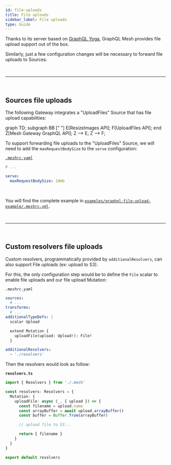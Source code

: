 ```yaml
---
id: file-uploads
title: File uploads
sidebar_label: File uploads
type: Guide
---
```


Thanks to its server based on [GraphQL Yoga](https://www.graphql-yoga.com/), GraphQL Mesh provides file upload support out of the box.

Similarly, just a few configuration changes will be necessary to forward file uploads to Sources.

<p>&nbsp;</p>

---

<p>&nbsp;</p>

## Sources file uploads

The following Gateway integrates a "UploadFiles" Source that has file upload capabilities:

<Graph>

graph TD;
subgraph BB [" "]
E[ResizeImages API];
F[UploadFiles API];
end
Z[Mesh Gateway GraphQL API];
Z --> E;
Z --> F;

</Graph>

To support forwarding file uploads to the "UploadFiles" Source, we will need to add the `maxRequestBodySize` to the `serve` configuration:

_[`.meshrc.yaml`](https://github.com/Urigo/graphql-mesh/tree/master/examples/graphql-file-upload-example/.meshrc.yml)_

```yaml
# ...

serve:
  maxRequestBodySize: 10mb
```

<br />

You will find the complete example in [`examples/graphql-file-upload-example/.meshrc.yml`](https://github.com/Urigo/graphql-mesh/tree/master/examples/graphql-file-upload-example/.meshrc.yml).

<p>&nbsp;</p>

---

<p>&nbsp;</p>

## Custom resolvers file uploads

Custom resolvers, programmatically provided by `additionalResolvers`, can also support File uploads (ex: upload to S3).

For this, the only configuration step would be to define the `File` scalar to enable file uploads and our file upload Mutation:

_`.meshrc.yaml`_

```yaml
sources:
  # ...
transforms:
  # ...
additionalTypeDefs: |
  scalar Upload

  extend Mutation {
    uploadFile(upload: Upload!): File!
  }

additionalResolvers:
  - './resolvers'
```

Then the resolvers would look as follow:

**`resolvers.ts`**

```ts
import { Resolvers } from './.mesh'

const resolvers: Resolvers = {
  Mutation: {
    uploadFile: async (_, { upload }) => {
      const filename = upload.name
      const arrayBuffer = await upload.arrayBuffer()
      const buffer = Buffer.from(arrayBuffer)

      // upload file to S3...

      return { filename }
    }
  }
}

export default resolvers
```
